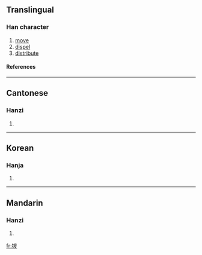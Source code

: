 {{see|撥}}

==Translingual==
===Han character===
{{Han char|rn=64|rad=手|as=05|sn=8|four=|canj=手戈女水 (QIVE)}}
# [[move]]
# [[dispel]]
# [[distribute]]
====References====
{{Han ref|kx=0427.161|hdz=31862.010|uh=62E8|ud=25320}}
----
==Cantonese==
===Hanzi===
{{yue-hanzi|jyut=|y=but6}}
# {{defn|Cantonese}}
----
==Korean==
===Hanja===
{{ko-hanja|hangeul=[[발]], [[패]]|eumhun=|rv=bal, pae|mr=pal, p'ae|y=pal, phay}}
# {{defn|Korean}}
----
==Mandarin==
===Hanzi===
{{cmn-hanzi|tra=撥|pin=[[bō]] (bo1), [[fá]] (fa2)|wg=po<sup>1</sup>, fa<sup>2</sup>}}
# {{defn|Mandarin}}

[[fr:拨]]